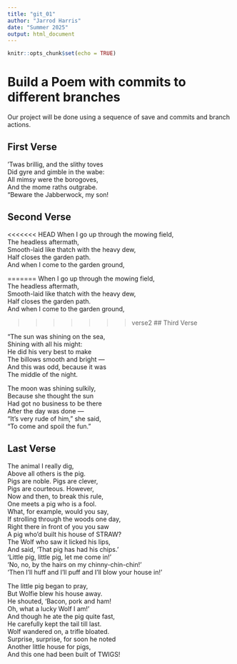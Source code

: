 ```yaml
---
title: "git_01"
author: "Jarrod Harris"
date: "Summer 2025"
output: html_document
---
```


```r
knitr::opts_chunk$set(echo = TRUE)
```
# Build a Poem with commits to different branches
Our project will be done using a sequence of save and commits and branch actions.
<!-- Do not modify or change any text in "!--" bracketed areas such as this --- these are instructions to
you, if you change any of this the git program will notice it and compromise your git merging strategy !-->

## First Verse 
<!--Put the first five lines of a poem by Lewis Carrol in this section!-->
  
’Twas brillig, and the slithy toves  
Did gyre and gimble in the wabe:  
All mimsy were the borogoves,  
And the mome raths outgrabe.  
“Beware the Jabberwock, my son!  
  
## Second Verse
<!--Put the first five lines of a poem by Robert Frost here!-->
  
<<<<<<< HEAD
When I go up through the mowing field,  
The headless aftermath,  
Smooth-laid like thatch with the heavy   dew,  
Half closes the garden path.  
And when I come to the garden ground,  
  
=======
When I go up through the mowing field,    
The headless aftermath,  
Smooth-laid like thatch with the heavy   dew,   
Half closes the garden path.      
And when I come to the garden ground,    
   

>>>>>>> verse2
## Third Verse
<!--Put the first two verses of The Walrus and the Carpenter here!-->
  
“The sun was shining on the sea,  
Shining with all his might:  
He did his very best to make  
The billows smooth and bright —  
And this was odd, because it was  
The middle of the night.  
  
The moon was shining sulkily,  
Because she thought the sun  
Had got no business to be there  
After the day was done —  
“It’s very rude of him,” she said,  
“To come and spoil the fun.”  
    
## Last Verse
<!--Put a short poem you created using chatGPT of 20 to 30 lines,here!-->
  
The animal I really dig,  
Above all others is the pig.  
Pigs are noble. Pigs are clever,  
Pigs are courteous. However,  
Now and then, to break this rule,  
One meets a pig who is a fool.  
What, for example, would you say,  
If strolling through the woods one day,  
Right there in front of you you saw  
A pig who’d built his house of STRAW?  
The Wolf who saw it licked his lips,  
And said, ‘That pig has had his chips.’  
‘Little pig, little pig, let me come in!’  
‘No, no, by the hairs on my   chinny-chin-chin!’  
‘Then I’ll huff and I’ll puff and I’ll   blow your house in!’  
  
The little pig began to pray,  
But Wolfie blew his house away.  
He shouted, ‘Bacon, pork and ham!  
Oh, what a lucky Wolf I am!’  
And though he ate the pig quite fast,  
He carefully kept the tail till last.  
Wolf wandered on, a trifle bloated.  
Surprise, surprise, for soon he noted  
Another little house for pigs,  
And this one had been built of TWIGS!  